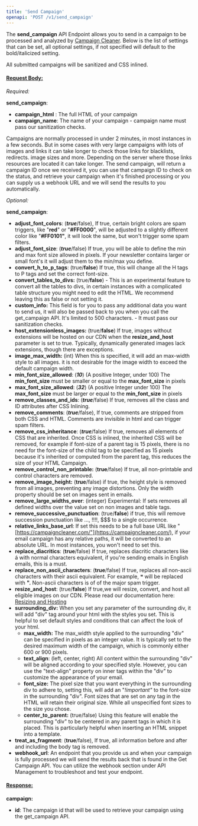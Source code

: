 ```yaml
---
title: 'Send Campaign'
openapi: 'POST /v1/send_campaign'
---
```

The **send_campaign** API Endpoint allows you to send in a campaign to be processed and analyzed by [Campaign Cleaner](https://campaigncleaner.com). Below is the list of settings that can be set, all optional settings, if not specified will default to the bold/italicized setting.

All submitted campaigns will be sanitized and CSS inlined.

#### <u>Request Body:</u>

_Required:_

**send_campaign**:

- **campaign_html** : The full HTML of your campaign
- **campaign_name**: The name of your campaign - campaign name must pass our sanitization checks.
    

Campaigns are normally processed in under 2 minutes, in most instances in a few seconds. But in some cases with very large campaigns with lots of images and links it can take longer to check those links for blacklists, redirects. image sizes and more. Depending on the server where those links resources are located it can take longer. The send campaign, will return a campaign ID once we received it, you can use that campaign ID to check on the status, and retrieve your campaign when it's finished processing or you can supply us a webhook URL and we will send the results to you automatically.

_Optional:_

**send_campaign**:

- **adjust_font_colors**: (_**true**_/false), If true, certain bright colors are spam triggers, like "**red**" or "**#FF0000**", will be adjusted to a slightly different color like "**#FF0101"**, it will look the same, but won't trigger some spam filters.
- **adjust_font_size**: (_**true**_/false) If true, you will be able to define the min and max font size allowed in pixels. If your newsletter contains larger or small font's it will adjust them to the min/max you define.
- **convert_h_to_p_tags**: (true/**false**) If true, this will change all the H tags to P tags and set the correct font-size.
- **convert_tables_to_divs:** (true/**false**) - This is an experimental feature to convert all the tables to divs, in certain instances with a complicated table structure you might need to edit the HTML. We recommend leaving this as false or not setting it.
- **custom_info:** This field is for you to pass any additional data you want to send us, it will also be passed back to you when you call the get_campaign API. It's limited to 500 characters. - It must pass our sanitization checks.
- **host_extensionless_images:** (true/**false**) If true, images without extensions will be hosted on our CDN when the **resize_and_host** parameter is set to true. Typically, dynamically generated images lack extensions, though there are exceptions.
- **image_max_width:** (int) When this is specified, it will add an max-width style to all images. it is not desirable for the image width to exceed the default campaign width.
- **min_font_size_allowed**: (_**10**_) (A positive Integer, under 100) The **min_font_size** must be smaller or equal to the **max_font_size** in pixels
- **max_font_size_allowed**: (_**32**_) (A positive Integer under 100) The **max_font_size** must be larger or equal to the **min_font_size** in pixels
- **remove_classes_and_ids**: (_**true**_/false) If true, removes all the class and ID attributes after CSS Inlining.
- **remove_comments**: (_**true**_/false), If true, comments are stripped from both CSS and HTML. Comments are invisible in html and can trigger spam filters.
- **remove_css_inheritance**: (_**true**_/false) If true, removes all elements of CSS that are inherited. Once CSS is inlined, the inherited CSS will be removed, for example if font-size of a parent tag is 15 pixels, there is no need for the font-size of the child tag to be specified as 15 pixels because it's inherited or computed from the parent tag, this reduces the size of your HTML Campaign.
- **remove_control_non_printable:** (**true**/false) If true, all non-printable and control characters are removed.
- **remove_image_height:** (**true**/false) if true, the height style is removed from all images, preventing any image distortions. Only the width property should be set on images sent in emails.
- **remove_large_widths_over**: (integer) Experimental: If sets removes all defined widths over the value set on non images and table tags.
- **remove_successive_punctuation**: (true/**false**) if true, this will remove succession punctuation like ..., !!!!, $$$ to a single occurrence.
- **relative_links_base_url**: If set this needs to be a full base URL like "[https://campaigncleaner.com/"](https://campaigncleaner.com/), if your email campaign has any relative paths, it will be converted to an absolute URL. In most instances, you won't need to set this.
- **replace_diacritics**: (**true**/false) If true, replaces diacritic characters like á with normal characters equivalent, if you're sending emails in English emails, this is a must.
- **replace_non_ascii_characters**: (**true**/false) If true, replaces all non-ascii characters with their ascii equivalent. For example, ❝ will be replaced with **".** Non-ascii characters is of of the major spam trigger.
- **resize_and_host**: (true/**false**) If true,we will resize, convert, and host all eligible images on our CDN. Please read our documentation here: [Resizing and Hosting](/features-settings/resize_and_host)
- **surrounding_div:** When you set any parameter of the surrounding div, it will add "div" tag around your html with the styles you set. This is helpful to set default styles and conditions that can affect the look of your html.
    - **max_width:** The max_width style applied to the surrounding "div" can be specified in pixels as an integer value. It is typically set to the desired maximum width of the campaign, which is commonly either 600 or 900 pixels.
    - **text_align**: (left, center, right) All content within the surrounding "div" will be aligned according to your specified style. However, you can use the "text-align" property on inner tags within the "div" to customize the appearance of your email.
    - **font_size:** The pixel size that you want everything in the surrounding div to adhere to, setting this, will add an "_!important"_ to the font-size in the surrounding "div". Font sizes that are set on any tag in the HTML will retain their original size. While all unspecified font sizes to the size you chose.
    - **center_to_parent:** (true/false) Using this feature will enable the surrounding "div" to be centered in any parent tags in which it is placed. This is particularly helpful when inserting an HTML snippet into a template.
- **treat_as_fragment**: (**true**/false), If true, all information before and after and including the body tag is removed.
- **webhook_url**: An endpoint that you provide us and when your campaign is fully processed we will send the results back that is found in the Get Campaign API. You can utilize the webhook section under API Management to troubleshoot and test your endpoint.
    

#### <u>Response:</u>

**campaign:**

- **id**: The campaign id that will be used to retrieve your campaign using the get_campaign API.